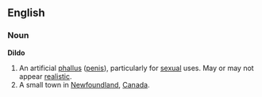==English==
===Noun===
'''Dildo'''
# An artificial [[phallus]] ([[penis]]), particularly for [[sexual]] uses.  May or may not appear [[realistic]].
# A small town in [[Newfoundland]], [[Canada]].